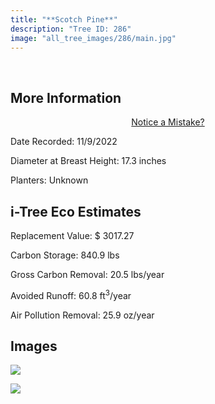 ```yaml
---
title: "**Scotch Pine**"
description: "Tree ID: 286"
image: "all_tree_images/286/main.jpg"
---
```


<br>

## **More Information**
::: column-margin
<center><a class="button" href="https://forms.gle/W6f5nwYxrM33hF4f7">Notice a Mistake?</a></center>
:::


Date Recorded:  11/9/2022

Diameter at Breast Height:  17.3  inches

Planters:  Unknown

## **i-Tree Eco Estimates**


 Replacement Value: $ 3017.27

 Carbon Storage:  840.9  lbs

 Gross Carbon Removal:  20.5  lbs/year

 Avoided Runoff:  60.8  ft<sup>3</sup>/year

 Air Pollution Removal:  25.9  oz/year

## **Images**


 ![](all_tree_images/286/IMG_7377.jpg)

 ![](all_tree_images/286/main.jpg)
